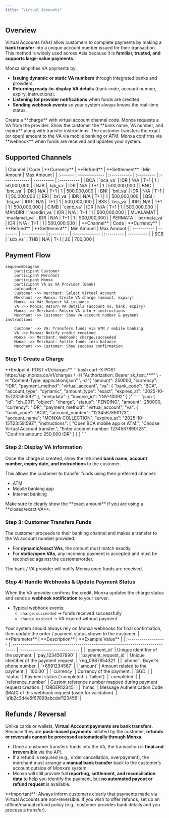 ```yaml
---
title: "Virtual Accounts"
---
```


## Overview

Virtual Accounts (VAs) allow customers to complete payments by making a **bank transfer** into a unique account number issued for their transaction.\
This method is widely used across Asia because it is **familiar, trusted, and supports large-value payments**.

Monxa simplifies VA payments by:

- **Issuing dynamic or static VA numbers** through integrated banks and providers.
- **Returning ready-to-display VA details** (bank code, account number, expiry, instructions).
- **Listening for provider notifications** when funds are credited.
- **Sending webhook events** so your system always knows the real-time status.

<Columns cols={2}>
  <Card title="1. Create a Charge" icon="star" iconType="solid" href="#">
    Create a **charge** with virtual account channel code. Monxa requests a VA from the provider.
  </Card>
  <Card title="2. Display VA Information" icon="building-columns" iconType="solid" href="#">
    Show the customer the **bank name, VA number, and expiry** along with transfer instructions.
  </Card>
  <Card title="3. Customer Transfers Funds" icon="money-bill-transfer" iconType="solid" href="#">
    The customer transfers the exact (or open) amount to the VA via mobile banking or ATM.
  </Card>
  <Card title="4. Handle Webhooks" icon="anchor" iconType="solid" href="#">
    Monxa confirms via **webhook** when funds are received and updates your system.
  </Card>
</Columns>

## Supported Channels

<Tabs>
  <Tab title="🇮🇩 Indonesia">
    | Channel  | Code          | **Currency** | **Refund** | **Settlement** | Min Amount | Max  Amount |
    | :------- | ------------- | :----------- | :--------- | :------------- | ---------- | :---------- |
    | BCA      | `bca_va`      | IDR          | N/A        | T+1            | 1          | 50,000,000  |
    | BJB      | `bjb_va`      | IDR          | N/A        | T+1            | 1          | 500,000,000 |
    | BNC      | `bnc_va`      | IDR          | N/A        | T+1            | 1          | 500,000,000 |
    | BNI      | `bni_va`      | IDR          | N/A        | T+1            | 1          | 50,000,000  |
    | BRI      | `bri_va`      | IDR          | N/A        | T+1            | 1          | 500,000,000 |
    | BSI      | `bsi_va`      | IDR          | N/A        | T+1            | 1          | 500,000,000 |
    | BSS      | `bss_va`      | IDR          | N/A        | T+1            | 1          | 500,000,000 |
    | CIMB     | `cimb_va`     | IDR          | N/A        | T+1            | 1          | 500,000,000 |
    | MANDIRI  | `mandiri_va`  | IDR          | N/A        | T+1            | 1          | 500,000,000 |
    | MUALAMAT | `mualamat_va` | IDR          | N/A        | T+1            | 1          | 500,000,000 |
    | PERMATA  | `permata_va`  | IDR          | N/A        | T+1            | 1          | 500,000,000 |
  </Tab>
  <Tab title="🇹🇭 Thailand">
    | **Channel** | Code     | **Currency** | **Refund** | **Settlement** | Min Amount | Max Amount |
    | :---------- | -------- | :----------- | :--------- | :------------- | :--------- | ---------- |
    | SCB         | `scb_va` | THB          | N/A        | T+1            | 20         | 700,000    |
  </Tab>
</Tabs>

## Payment Flow

```mermaid
sequenceDiagram
    participant Customer
    participant Merchant
    participant Monxa
    participant VA as VA Provider (Bank)
    autonumber
    Customer ->> Merchant: Select Virtual Account
    Merchant ->> Monxa: Create VA charge (amount, expiry)
    Monxa ->> VA: Request VA issuance
    VA ->> Monxa: Return VA details (account no, bank, expiry)
    Monxa ->> Merchant: Return VA info + instructions
    Merchant ->> Customer: Show VA account number & payment instructions

    Customer ->> VA: Transfers funds via ATM / mobile banking
    VA ->> Monxa: Notify credit received
    Monxa ->> Merchant: Webhook: charge.succeeded
    Monxa ->> Merchant: Settle funds into balance
    Merchant ->> Customer: Show success confirmation
```

### Step 1: Create a Charge

<Tip>
  **Endpoint: POST v1/charges**
</Tip>

<AccordionGroup>
  <Accordion title="Request Example : Dynamic VA">
    ```bash
    curl -X POST https://api.monxa.co/v1/charges \
      -H "Authorization: Bearer sk_test_***" \
      -H "Content-Type: application/json" \
      -d '{
        "amount": 250000,
        "currency": "IDR",
        "payment_method": "virtual_account",
        "va": {
          "bank_code": "BCA",
          "account_type": "dynamic",
          "amount_type": "exact",
          "expires_at": "2025-10-15T23:59:59Z"
        },
        "metadata": { "invoice_id": "INV-10092" }
      }'
    ```
  </Accordion>
  <Accordion title="Response Example">
    ```json
    {
      "id": "ch_001",
      "object": "charge",
      "status": "PENDING",
      "amount": 250000,
      "currency": "IDR",
      "payment_method": "virtual_account",
      "va": {
        "bank_code": "BCA",
        "account_number": "1234567890123",
        "account_name": "MONXA COLLECTION",
        "expires_at": "2025-10-15T23:59:59Z",
        "instructions": [
          "Open BCA mobile app or ATM.",
          "Choose Virtual Account transfer.",
          "Enter account number: 1234567890123",
          "Confirm amount: 250,000 IDR"
        ]
      }
    }
    ```
  </Accordion>
</AccordionGroup>

### Step 2: Display VA Information

Once the charge is created, show the returned **bank name, account number, expiry date, and instructions** to the customer.

This allows the customer to transfer funds using their preferred channel:

- ATM
- Mobile banking app
- Internet banking

<Tip>
  Make sure to clearly show the **exact amount** if you are using a **closed/exact VA**.
</Tip>

### Step 3: Customer Transfers Funds

The customer proceeds to their banking channel and makes a transfer to the VA account number provided.

- For **dynamic/exact VAs**, the amount must match exactly.
- For **static/open VAs**, any incoming payment is accepted and must be reconciled against the customer/order.

<Tip>
  The bank / VA provider will notify Monxa once funds are received.
</Tip>

### Step 4: Handle Webhooks & Update Payment Status

When the VA provider confirms the credit, Monxa updates the charge status and sends a **webhook notification** to your server.

- Typical webhook events:
  - `charge.succeeded` → funds received successfully
  - `charge.expired` → VA expired without payment

<Tip>
  Your system should always rely on Monxa webhooks for final confirmation, then update the order / payment status shown to the customer.
</Tip>

<AccordionGroup>
  <Accordion title="Webhook Response Parameters">
    | **Parameter**        | **Description**                                                                  | **Example Value**              |
    | :------------------- | :------------------------------------------------------------------------------- | :----------------------------- |
    | `payment_id`         | Unique identifier of the payment.                                                | `pay_1234567890`               |
    | `payment_request_id` | Unique identifier of the payment request.                                        | `req_0987654321`               |
    | `phone`              | Buyer’s phone number.                                                            | `+6591234567`                  |
    | `amount`             | Amount related to the payment.                                                   | `100.00`                       |
    | `currency`           | Currency of the payment.                                                         | `SGD`                          |
    | `status`             | Payment status (`completed` / `failed`).                                         | `completed`                    |
    | `reference_number`   | Custom reference number mapped during payment request creation.                  | `ORDER12345`                   |
    | `hmac`               | Message Authentication Code (MAC) of this webhook request (used for validation). | `a1b2c3d4e5f67890abcdef123456` |
  </Accordion>
  <Accordion title="Sample Webhook (charge.succeeded)">
    
  </Accordion>
  <Accordion title="Sample Webhook (charge.expired)">
    
  </Accordion>
</AccordionGroup>

## Refunds / Reversal

Unlike cards or wallets, **Virtual Account payments are bank transfers**. Because they are **push-based payments** initiated by the customer, **refunds or reversals cannot be processed automatically through Monxa**.

- Once a customer transfers funds into the VA, the transaction is **final and irreversible** via the API.
- If a refund is required (e.g., order cancellation, overpayment), the merchant must arrange a **manual bank transfer** back to the customer’s account outside of Monxa’s system.
- Monxa will still provide full **reporting, settlement, and reconciliation data** to help you identify the payment, but **no automated payout or refund request** is available.

<Warning>
  **Important**: Always inform customers clearly that payments made via Virtual Accounts are non-reversible. If you wish to offer refunds, set up an offline/manual refund policy (e.g., customer provides bank details and you process a transfer).
</Warning>